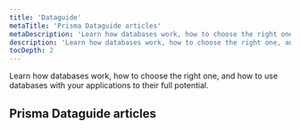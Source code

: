 ```yaml
---
title: 'Dataguide'
metaTitle: 'Prisma Dataguide articles'
metaDescription: 'Learn how databases work, how to choose the right one, and how to use databases with your applications to their full potential.'
description: 'Learn how databases work, how to choose the right one, and how to use databases with your applications to their full potential.'
tocDepth: 2
---
```


<TopBlock>

Learn how databases work, how to choose the right one, and how to use databases with your applications to their full potential.

</TopBlock>

## Prisma Dataguide articles

<Subsections />
